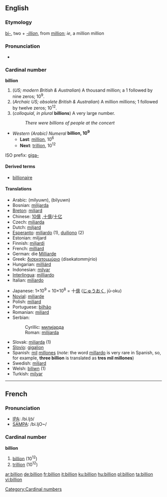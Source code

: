 ==English==

===Etymology===
[[bi-]], two + ''[[-illion]]'', from [[million]]; ''ie'', a million million

===Pronunciation===
*{{audio|en-us-billion.ogg|Audio (US)}}

===Cardinal number===
'''billion'''

# (''US; modern British & Australian'') A thousand million; a 1 followed by nine zeros; 10<sup>9</sup>.
# (''Archaic US; obsolete British & Australian'') A million millions; 1 followed by twelve zeros; 10<sup>12</sup>.
# (''colloquial, in plural'' '''billions''') A very large number.
#: ''There were billions of people at the concert''

*''Western (Arabic) Numeral'' '''billion, 10<sup>9</sup>'''
**'''Last''': [[million]], 10<sup>6</sup>
**'''Next''': [[trillion]], 10<sup>12</sup>

ISO prefix: [[giga-]]

====Derived terms====
*[[billionaire]]

====Translations====
{{top}}
*Arabic: {{ARchar|[[مليار|مِلْيُون]]}} (milyuwn), {{ARchar|[[بليون]]}} (bilyuwn)
*Bosnian: [[milijarda#Bosnian|milijarda]] {{f}}
*[[Breton]]: [[miliard]]
*Chinese: [[10億]] ,[[十億]]/[[十亿]]
*Czech: [[miliarda]]
*Dutch: [[miljard]] {{n}}
*[[Esperanto]]: [[miliardo]] (1), [[duiliono]] (2)
*Estonian: miljard
*Finnish: [[miljardi]]
*French: [[milliard]] {{m}}
*German: die [[Milliarde]] {{f}}
*Greek: [[δισεκατομμύριο]] (disekatommýrio)
*Hungarian: [[milliárd]]
*Indonesian: [[milyar]]
*[[Interlingua]]: [[milliardo]]
*Italian: [[miliardo]]
{{mid}}
*Japanese: 1×10<sup>9</sup> = 10×10<sup>8</sup> = 十[[億]] ([[じゅう]][[おく]], jū-oku)
*[[Novial]]: [[miliarde]]
*Polish: [[miliard]]
*Portuguese: [[bilhão]]
*Romanian: [[miliard]] {{n}}
*Serbian:
*:Cyrillic: [[милијарда#Serbian|милијарда]] {{f}}
*:Roman: [[milijarda#Serbian|milijarda]] {{f}}
*Slovak: [[miliarda]] {{f}} (1)
*[[Slovio]]: [[gigalion]]
*Spanish: [[mil]] [[millón|millones]] (''note'': the word [[millardo]] is very rare in Spanish, so, for example, '''three billion''' is translated as '''tres mil millones''')
*Swedish: [[miljard]]
*Welsh: [[biliwn]] (1)
*Turkish: [[milyar]]
{{bottom}}

----

==French==

===Pronunciation===
*[[w:IPA|IPA]]: /bi.ljɔ̃/
*[[w:SAMPA|SAMPA]]: /bi.ljO~/

===Cardinal number===
'''billion'''

# [[#English|billion]] (10<sup>12</sup>)
# [[trillion]] (10<sup>12</sup>)

[[Category:Cardinal numbers]]

[[ar:billion]]
[[de:billion]]
[[fr:billion]]
[[it:billion]]
[[ku:billion]]
[[hu:billion]]
[[pl:billion]]
[[ta:billion]]
[[vi:billion]]